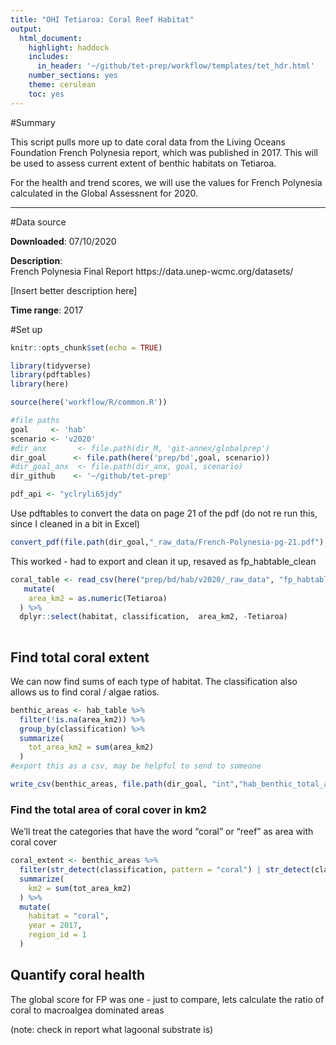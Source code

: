 ```yaml
---
title: "OHI Tetiaroa: Coral Reef Habitat"
output:
  html_document:
    highlight: haddock
    includes:
      in_header: '~/github/tet-prep/workflow/templates/tet_hdr.html' 
    number_sections: yes
    theme: cerulean
    toc: yes
---
```


#Summary

This script pulls more up to date coral data from the Living Oceans Foundation French Polynesia report, which was published in 2017. This will be used to assess current extent of benthic habitats on Tetiaroa. 

For the health and trend scores, we will use the values for French Polynesia calculated in the Global Assessnent for 2020. 

***

#Data source

**Downloaded**: 07/10/2020

**Description**:  
French Polynesia Final Report
https://data.unep-wcmc.org/datasets/

[Insert better description here]

**Time range**: 2017

#Set up 
```r
knitr::opts_chunk$set(echo = TRUE)

library(tidyverse)
library(pdftables)
library(here)

source(here('workflow/R/common.R'))

#file paths
goal     <- 'hab'
scenario <- 'v2020'
#dir_anx       <- file.path(dir_M, 'git-annex/globalprep') 
dir_goal      <- file.path(here('prep/bd',goal, scenario))
#dir_goal_anx  <- file.path(dir_anx, goal, scenario)
dir_github    <- '~/github/tet-prep'

pdf_api <- "yclryli65jdy"
```

Use pdftables to convert the data on page 21 of the pdf (do not re run this, since I cleaned in a bit in Excel)
```r

convert_pdf(file.path(dir_goal,"_raw_data/French-Polynesia-pg-21.pdf"), "fp_habtable.csv", api_key = pdf_api)

```

This worked - had to export and clean it up, resaved as fp_habtable_clean

```r
coral_table <- read_csv(here("prep/bd/hab/v2020/_raw_data", "fp_habtable_clean.csv")) %>% 
   mutate(
    area_km2 = as.numeric(Tetiaroa)
  ) %>% 
  dplyr::select(habitat, classification,  area_km2, -Tetiaroa)
 

```

## Find total coral extent

We can now find sums of each type of habitat. The classification also allows us to find coral / algae ratios.
```r

benthic_areas <- hab_table %>%
  filter(!is.na(area_km2)) %>% 
  group_by(classification) %>%
  summarize(
    tot_area_km2 = sum(area_km2)
  )
#export this as a csv, may be helpful to send to someone

write_csv(benthic_areas, file.path(dir_goal, "int","hab_benthic_total_area.csv"))

```

### Find the total area of coral cover in km2

We'll treat the categories that have the word "coral" or "reef" as area with coral cover
```r

coral_extent <- benthic_areas %>% 
  filter(str_detect(classification, pattern = "coral") | str_detect(classification, pattern = "reef")) %>% 
  summarize(
    km2 = sum(tot_area_km2)
  ) %>% 
  mutate(
    habitat = "coral",
    year = 2017,
    region_id = 1
  )


```

## Quantify coral health 

The global score for FP was one - just to compare, lets calculate the ratio of coral to macroalgea dominated areas

(note: check in report what lagoonal substrate is)